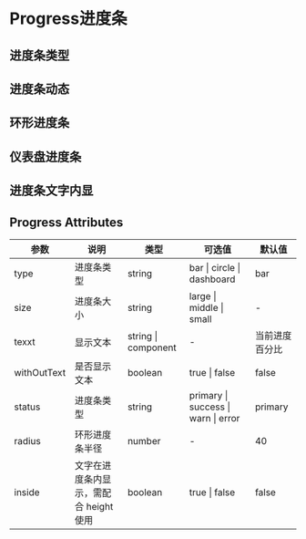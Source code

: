# Progress进度条

## 进度条类型


<DemoType/>

## 进度条动态


<DemoActive/>

## 环形进度条


<DemoCircle/>

## 仪表盘进度条


<DemoDash/>

## 进度条文字内显


<DemoWord/>

## Progress Attributes

| 参数       | 说明   |  类型  | 可选值 |默认值  |
| --------   | -----  | ----  |    ----  |   ----  |
| type |   进度条类型  |  string  | bar \| circle \| dashboard | bar |
| size |   进度条大小  |  string   | large \| middle \| small | - |
| texxt |   显示文本  |   string \| component   | - | 当前进度百分比 |
| withOutText |   是否显示文本  |    boolean   | true \| false | false |
| status |   进度条类型  |   string   |  primary \| success \| warn \| error | primary |
| radius |    环形进度条半径  |    number   | - | 40 |
| inside |   文字在进度条内显示，需配合 height 使用  |   boolean   | true \| false | false |
